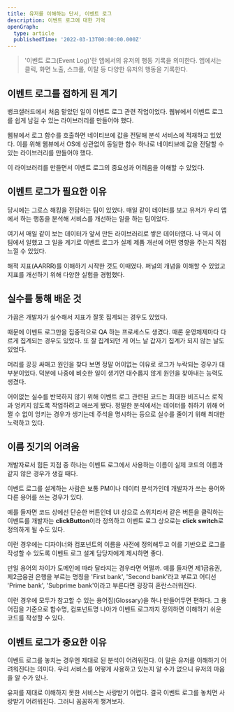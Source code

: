 ```yaml
---
title: 유저를 이해하는 단서, 이벤트 로그
description: 이벤트 로그에 대한 기억
openGraph:
  type: article
  publishedTime: '2022-03-13T00:00:00.000Z'
---
```


> '이벤트 로그(Event Log)'란 앱에서의 유저의 행동 기록을 의미한다. 앱에서는 클릭, 화면 노출, 스크롤, 이탈 등 다양한 유저의 행동을 기록한다.

## 이벤트 로그를 접하게 된 계기

뱅크샐러드에서 처음 맡았던 일이 이벤트 로그 관련 작업이었다. 웹뷰에서 이벤트 로그를 쉽게 남길 수 있는 라이브러리를 만들어야 했다.

웹뷰에서 로그 함수를 호출하면 네이티브에 값을 전달해 분석 서비스에 적재하고 있었다. 이를 위해 웹뷰에서 OS에 상관없이 동일한 함수 하나로 네이티브에 값을 전달할 수 있는 라이브러리를 만들어야 했다.

이 라이브러리를 만들면서 이벤트 로그의 중요성과 어려움을 이해할 수 있었다.

## 이벤트 로그가 필요한 이유

당시에는 그로스 해킹을 전담하는 팀이 있었다. 매일 같이 데이터를 보고 유저가 우리 앱에서 하는 행동을 분석해 서비스를 개선하는 일을 하는 팀이었다.

여기서 매일 같이 보는 데이터가 앞서 만든 라이브러리로 쌓은 데이터였다. 나 역시 이 팀에서 일했고 그 일을 계기로 이벤트 로그가 실제 제품 개선에 어떤 영향을 주는지 직접 느낄 수 있었다.

해적 지표(AARRR)를 이해하기 시작한 것도 이때였다. 퍼널의 개념을 이해할 수 있었고 지표를 개선하기 위해 다양한 실험을 경험했다.

## 실수를 통해 배운 것

가끔은 개발자가 실수해서 지표가 잘못 집계되는 경우도 있었다.

때문에 이벤트 로그만을 집중적으로 QA 하는 프로세스도 생겼다. 때론 운영체제마다 다르게 집계되는 경우도 있었다. 또 잘 집계되던 게 어느 날 갑자기 집계가 되지 않는 날도 있었다.

머리를 끙끙 싸매고 원인을 찾다 보면 정말 어이없는 이유로 로그가 누락되는 경우가 대부분이었다. 덕분에 나중에 비슷한 일이 생기면 대수롭지 않게 원인을 찾아내는 능력도 생겼다.

어이없는 실수를 반복하지 않기 위해 이벤트 로그 관련된 코드는 최대한 비즈니스 로직과 엉키지 않도록 작업하려고 애쓰게 됐다. 정밀한 분석에서는 데이터를 취하기 위해 어쩔 수 없이 엉키는 경우가 생기는데 주석을 명시하는 등으로 실수를 줄이기 위해 최대한 노력하고 있다.

## 이름 짓기의 어려움

개발자로서 힘든 지점 중 하나는 이벤트 로그에서 사용하는 이름이 실제 코드의 이름과 같지 않은 경우가 생길 때다.

이벤트 로그를 설계하는 사람은 보통 PM이나 데이터 분석가인데 개발자가 쓰는 용어와 다른 용어를 쓰는 경우가 있다.

예를 들자면 코드 상에선 단순한 버튼인데 UI 상으로 스위치라서 같은 버튼을 클릭하는 이벤트를 개발자는 **clickButton**이라 정의하고 이벤트 로그 상으로는 **click switch**로 정의하게 될 수도 있다.

이런 경우에는 디자이너와 컴포넌트의 이름을 사전에 정의해두고 이를 기반으로 로그를 작성할 수 있도록 이벤트 로그 설계 담당자에게 제시하면 좋다.

만일 용어의 차이가 도메인에 따라 달라지는 경우라면 어떨까. 예를 들자면 제1금융권, 제2금융권 은행을 부르는 명칭을 'First bank', 'Second bank'라고 부르고 어디선 'Prime bank', 'Subprime bank'이라고 부른다면 굉장히 혼란스러워진다.

이런 경우에 모두가 참고할 수 있는 용어집(Glossary)을 하나 만들어두면 편하다. 그 용어집을 기준으로 함수명, 컴포넌트명 나아가 이벤트 로그까지 정의하면 이해하기 쉬운 코드를 작성할 수 있다.

## 이벤트 로그가 중요한 이유

이벤트 로그를 놓치는 경우엔 제대로 된 분석이 어려워진다. 이 말은 유저를 이해하기 어려워진다는 의미다. 우리 서비스를 어떻게 사용하고 있는지 알 수가 없으니 유저의 마음을 알 수가 있나.

유저를 제대로 이해하지 못한 서비스는 사랑받기 어렵다. 결국 이벤트 로그를 놓치면 사랑받기 어려워진다. 그러니 꼼꼼하게 챙겨보자.
